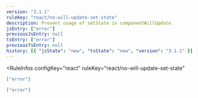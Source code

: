 ```yaml
---
version: "3.1.1"
ruleKey: "react/no-will-update-set-state"
description: Prevent usage of setState in componentWillUpdate
jsEntry: ["error"]
previousJsEntry: null
tsEntry: ["error"]
previousTsEntry: null
history: [{ "jsState": "new", "tsState": "new", "version": "3.1.1" }]
---
```


<RuleInfos 
  configKey="react" 
  ruleKey="react/no-will-update-set-state" 
>

```json
["error"]
```

```json
["error"]
```

</RuleInfos>
